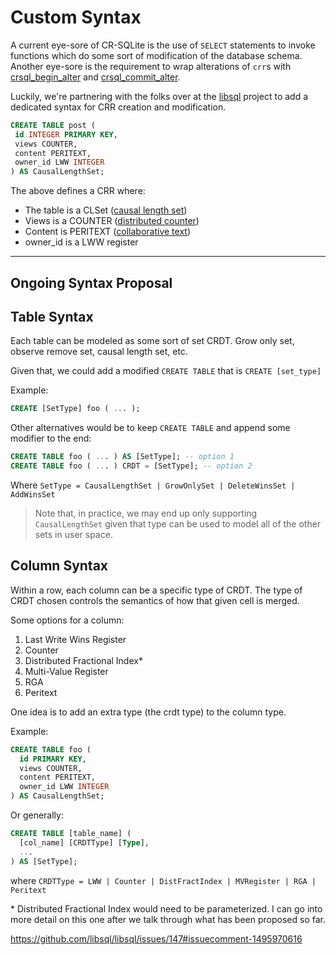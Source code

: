 # Custom Syntax

A current eye-sore of CR-SQLite is the use of `SELECT` statements to invoke functions which do some sort of modification of the database schema. Another eye-sore is the requirement to wrap alterations of `crr`s with [crsql_begin_alter](/cr-sqlite/api-methods/crsql_begin_alter) and [crsql_commit_alter](/cr-sqlite/api-methods/crsql_commit_alter).

Luckily, we're partnering with the folks over at the [libsql](https://libsql.org/) project to add a dedicated syntax for CRR creation and modification.

```sql
CREATE TABLE post (
 id INTEGER PRIMARY KEY,
 views COUNTER,
 content PERITEXT,
 owner_id LWW INTEGER
) AS CausalLengthSet;
```

The above defines a CRR where:

- The table is a CLSet ([causal length set](https://dl.acm.org/doi/pdf/10.1145/3380787.3393678))
- Views is a COUNTER ([distributed counter](https://www.cs.utexas.edu/~rossbach/cs380p/papers/Counters.html))
- Content is PERITEXT ([collaborative text](https://www.inkandswitch.com/peritext/))
- owner_id is a LWW register


----

## Ongoing Syntax Proposal

## Table Syntax

Each table can be modeled as some sort of set CRDT. Grow only set, observe remove set, causal length set, etc.

Given that, we could add a modified `CREATE TABLE` that is `CREATE [set_type]`

Example:

```sql
CREATE [SetType] foo ( ... );
```

Other alternatives would be to keep `CREATE TABLE` and append some modifier to the end:

```sql
CREATE TABLE foo ( ... ) AS [SetType]; -- option 1
CREATE TABLE foo ( ... ) CRDT = [SetType]; -- option 2
```

Where `SetType = CausalLengthSet | GrowOnlySet | DeleteWinsSet | AddWinsSet`

> Note that, in practice, we may end up only supporting `CausalLengthSet` given that type can be used to model all of the other sets in user space.

## Column Syntax

Within a row, each column can be a specific type of CRDT. The type of CRDT chosen controls the semantics of how that given cell is merged.

Some options for a column:
1. Last Write Wins Register
2. Counter
3. Distributed Fractional Index*
4. Multi-Value Register
5. RGA
6. Peritext

One idea is to add an extra type (the crdt type) to the column type.

Example:

```sql
CREATE TABLE foo (
  id PRIMARY KEY,
  views COUNTER,
  content PERITEXT,
  owner_id LWW INTEGER
) AS CausalLengthSet;
```

Or generally:

```sql
CREATE TABLE [table_name] (
  [col_name] [CRDTType] [Type],
  ...
) AS [SetType];
```

where `CRDTType = LWW | Counter | DistFractIndex | MVRegister | RGA | Peritext`

\* Distributed Fractional Index would need to be parameterized. I can go into more detail on this one after we talk through what has been proposed so far.

https://github.com/libsql/libsql/issues/147#issuecomment-1495970616